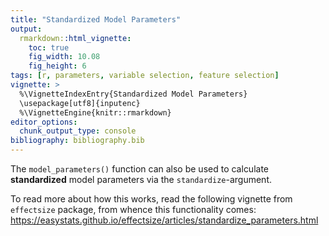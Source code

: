 ```yaml
---
title: "Standardized Model Parameters"
output: 
  rmarkdown::html_vignette:
    toc: true
    fig_width: 10.08
    fig_height: 6
tags: [r, parameters, variable selection, feature selection]
vignette: >
  %\VignetteIndexEntry{Standardized Model Parameters}
  \usepackage[utf8]{inputenc}
  %\VignetteEngine{knitr::rmarkdown}
editor_options: 
  chunk_output_type: console
bibliography: bibliography.bib
---
```



The `model_parameters()` function can also be used to calculate **standardized**
model parameters via the `standardize`-argument.

To read more about how this works, read the following vignette from `effectsize`
package, from whence this functionality comes:
<https://easystats.github.io/effectsize/articles/standardize_parameters.html>